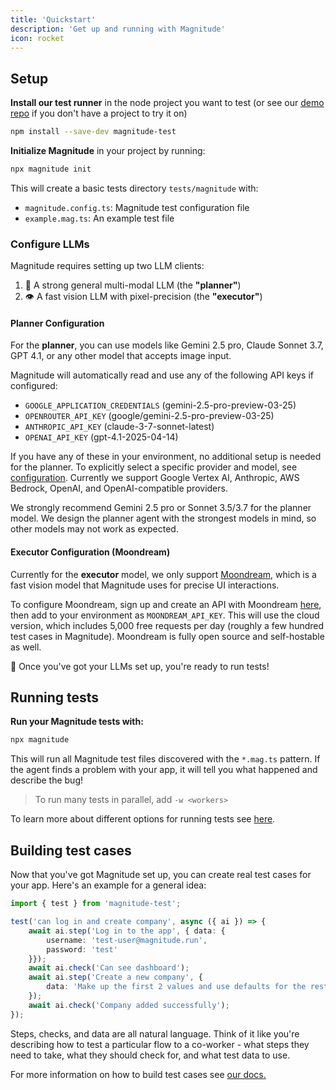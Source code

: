 ```yaml
---
title: 'Quickstart'
description: 'Get up and running with Magnitude'
icon: rocket
---
```


## Setup


**Install our test runner** in the node project you want to test (or see our [demo repo](https://github.com/magnitudedev/magnitude-demo-repo) if you don't have a project to try it on)
```sh
npm install --save-dev magnitude-test
```

**Initialize Magnitude** in your project by running:
```sh
npx magnitude init
```
This will create a basic tests directory `tests/magnitude` with:
- `magnitude.config.ts`: Magnitude test configuration file
- `example.mag.ts`: An example test file

### Configure LLMs

Magnitude requires setting up two LLM clients:
1. 🧠 A strong general multi-modal LLM (the **"planner"**)
2. 👁️ A fast vision LLM with pixel-precision (the **"executor"**)

#### Planner Configuration

For the **planner**, you can use models like Gemini 2.5 pro, Claude Sonnet 3.7, GPT 4.1, or any other model that accepts image input.

Magnitude will automatically read and use any of the following API keys if configured:
- `GOOGLE_APPLICATION_CREDENTIALS` (gemini-2.5-pro-preview-03-25)
- `OPENROUTER_API_KEY` (google/gemini-2.5-pro-preview-03-25)
- `ANTHROPIC_API_KEY` (claude-3-7-sonnet-latest)
- `OPENAI_API_KEY` (gpt-4.1-2025-04-14)

If you have any of these in your environment, no additional setup is needed for the planner. To explicitly select a specific provider and model, see [configuration](https://docs.magnitude.run/reference/llm-configuration). Currently we support Google Vertex AI, Anthropic, AWS Bedrock, OpenAI, and OpenAI-compatible providers.

<Info> We strongly recommend Gemini 2.5 pro or Sonnet 3.5/3.7 for the planner model. We design the planner agent with the strongest models in mind, so other models may not work as expected.</Info>

#### Executor Configuration (Moondream)

Currently for the **executor** model, we only support [Moondream](https://moondream.ai/), which is a fast vision model that Magnitude uses for precise UI interactions.

To configure Moondream, sign up and create an API with Moondream [here](https://moondream.ai/c/cloud/api-keys), then add to your environment as `MOONDREAM_API_KEY`. This will use the cloud version, which includes 5,000 free requests per day (roughly a few hundred test cases in Magnitude). Moondream is fully open source and self-hostable as well.

🚀 Once you've got your LLMs set up, you're ready to run tests!


## Running tests

**Run your Magnitude tests with:**
```sh
npx magnitude
```

This will run all Magnitude test files discovered with the `*.mag.ts` pattern. If the agent finds a problem with your app, it will tell you what happened and describe the bug!

> To run many tests in parallel, add `-w <workers>`

To learn more about different options for running tests see [here](/core-concepts/running-tests).


## Building test cases

Now that you've got Magnitude set up, you can create real test cases for your app. Here's an example for a general idea:
```ts
import { test } from 'magnitude-test';

test('can log in and create company', async ({ ai }) => {
    await ai.step('Log in to the app', { data: {
        username: 'test-user@magnitude.run',
        password: 'test'
    }});
    await ai.check('Can see dashboard');
    await ai.step('Create a new company', {
        data: 'Make up the first 2 values and use defaults for the rest'
    });
    await ai.check('Company added successfully');
});
```

Steps, checks, and data are all natural language. Think of it like you're describing how to test a particular flow to a co-worker - what steps they need to take, what they should check for, and what test data to use.

For more information on how to build test cases see <a href="https://docs.magnitude.run/core-concepts/building-test-cases" target="_blank">our docs.</a>
